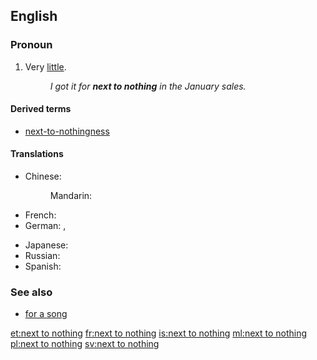 ==English==

===Pronoun===
{{en-pron|head=[[next to]] [[nothing]]}}

# {{idiomatic}} Very [[little#Determiner|little]].
#: ''I got it for '''next to nothing''' in the January sales.''

====Derived terms====
* [[next-to-nothingness]]

====Translations====
{{trans-top|very little}}
* Chinese:
*: Mandarin: {{t|cmn|微乎其微|tr=wēihūqíwēi|sc=Hani}}
* French: {{t+|fr|trois fois rien}}
* German: {{t|de|so gut wie nichts}}, {{t|de|fast nichts}}
{{trans-mid}}
* Japanese: {{t|ja|ほとんど何もない|tr=ほとんどなにもない, hotondo nani mo nai|sc=Jpan}}
* Russian: {{t|ru|почти ничего|tr=počtí ničevó|sc=Cyrl}}
* Spanish: {{t-|es|casi nada}}
{{trans-bottom}}

===See also===
* [[for a song]]

[[et:next to nothing]]
[[fr:next to nothing]]
[[is:next to nothing]]
[[ml:next to nothing]]
[[pl:next to nothing]]
[[sv:next to nothing]]